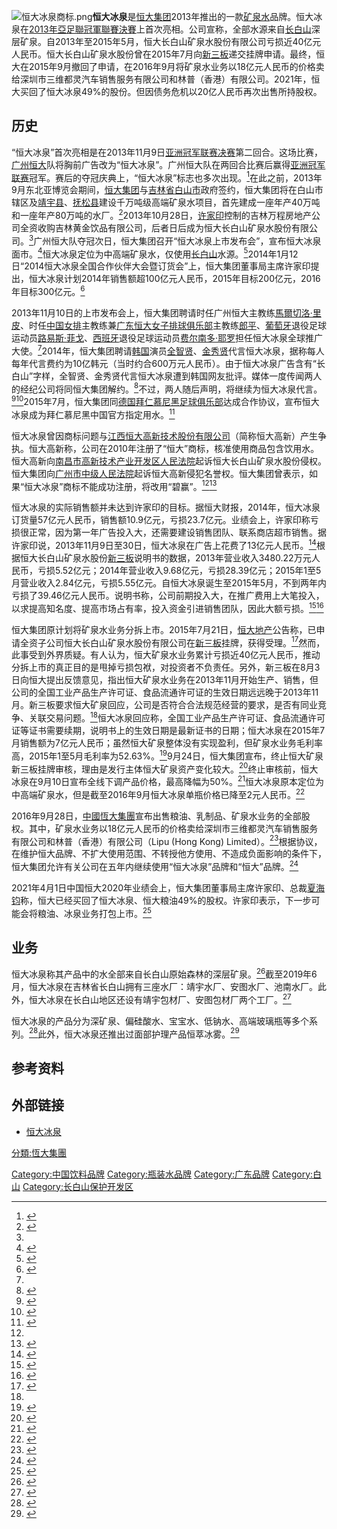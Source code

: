 {{noteTA
|1=zh-hans:路易斯·菲戈;zh-hk:路爾斯·費高;zh-tw:路易斯·菲戈;
|2=zh-hans:费尔南多·耶罗;zh-hk:費蘭度·希亞路;zh-tw:費爾南多·耶羅;
|3=zh-hans:马尔切洛·里皮;zh-hk:馬些路·納比;zh-tw:馬爾切羅·里皮;
|4=zh-hans:足球俱乐部;zh-hk:足球會;zh-tw:足球俱樂部;}}
[[File:恒大冰泉商标.png|thumb]]'''恒大冰泉'''是[[恒大集团|恒大集团]]2013年推出的一款[[矿泉水|矿泉水]]品牌。恒大冰泉在[[2013年亞足聯冠軍聯賽決賽|2013年亞足聯冠軍聯賽決賽]]上首次亮相。公司宣称，全部水源来自[[长白山|长白山]]深层矿泉。自2013年至2015年5月，恒大长白山矿泉水股份有限公司亏损近40亿元人民币。恒大长白山矿泉水股份曾在2015年7月向[[新三板|新三板]]递交挂牌申请。最终，恒大在2015年9月撤回了申请，在2016年9月将矿泉水业务以18亿元人民币的价格卖给深圳市三维都灵汽车销售服务有限公司和林普（香港）有限公司。2021年，恒大买回了恒大冰泉49%的股份。但因债务危机以20亿人民币再次出售所持股权。

== 历史 ==
“恒大冰泉”首次亮相是在2013年11月9日[[2013年亞足聯冠軍聯賽決賽|亚洲冠军联赛决赛]]第二回合。这场比赛，[[广州恒大|广州恒大]]队将胸前广告改为“恒大冰泉”。广州恒大队在两回合比赛后赢得[[亚洲冠军联赛|亚洲冠军联赛]]冠军。赛后的夺冠庆典上，“恒大冰泉”标志也多次出现。<ref>{{Cite news |url=http://sports.sina.com.cn/j/2013-11-14/01086883669.shtml |title=恒大携亚冠之威推出恒大冰泉 欲将矿泉水引入楼盘 |date=2013-11-14 |work=新文化报 |via=新浪体育 |accessdate=2020-10-04 |archive-date=2015-06-13 |archive-url=https://web.archive.org/web/20150613004850/http://sports.sina.com.cn/j/2013-11-14/01086883669.shtml |dead-url=no }}</ref>在此之前，2013年9月东北亚博览会期间，[[恒大集团|恒大集团]]与[[吉林省|吉林省]][[白山市|白山市]]政府签约，恒大集团将在白山市辖区及[[靖宇县|靖宇县]]、[[抚松县|抚松县]]建设千万吨级高端矿泉水项目，首先建成一座年产40万吨和一座年产80万吨的水厂。<ref>{{Cite news |url=https://www.yicai.com/news/3100482.html |title=恒大百亿投资 2个月跨界推出矿泉水 |date=2013-11-11 |work=第一财经日报 |accessdate=2020-10-04 |archive-date=2020-10-09 |archive-url=https://web.archive.org/web/20201009065352/https://www.yicai.com/news/3100482.html |dead-url=no }}</ref>2013年10月28日，[[许家印|许家印]]控制的吉林万程房地产公司全资收购吉林黄金饮品有限公司，后者日后成为恒大长白山矿泉水股份有限公司。<ref name="m.21jingji" />广州恒大队夺冠次日，恒大集团召开“恒大冰泉上市发布会”，宣布恒大冰泉面市。<ref name="chinanews">{{Cite news |url=http://www.chinanews.com/ty/2013/11-12/5493284.shtml |title=恒大借势亚冠“冰泉”面市 |date=2013-11-12 |work=中新网 |accessdate=2020-10-04 |archive-date=2020-10-07 |archive-url=https://web.archive.org/web/20201007081322/http://www.chinanews.com/ty/2013/11-12/5493284.shtml |dead-url=no }}</ref>恒大冰泉定位为中高端矿泉水，仅使用[[长白山|长白山]]水源。<ref>{{Cite news |url=http://www.bjnews.com.cn/health/2015/03/23/357452.html |title=三个“百分百”承诺恒大冰泉“真矿泉”席卷全国 |date=2015-03-23 |work=新京报 |accessdate=2020-10-04 |archive-date=2017-10-05 |archive-url=https://web.archive.org/web/20171005160002/http://www.bjnews.com.cn/health/2015/03/23/357452.html |dead-url=no }}</ref>2014年1月12日“2014恒大冰泉全国合作伙伴大会暨订货会”上，恒大集团董事局主席许家印提出，恒大冰泉计划2014年销售额超100亿元人民币，2015年目标200亿元，2016年目标300亿元。<ref>{{Cite news |url=http://newpaper.dahe.cn/hnsb/html/2014-01/15/content_1017838.htm?div=-1 |title=恒大冰泉签约57亿 许氏营销再创奇迹 |date=2014-01-15 |work=河南商报 |accessdate=2020-10-04 |archive-date=2020-10-09 |archive-url=https://web.archive.org/web/20201009065352/http://newpaper.dahe.cn/hnsb/html/2014-01/15/content_1017838.htm?div=-1 |dead-url=no }}</ref>

2013年11月10日的上市发布会上，恒大集团聘请时任广州恒大主教练[[馬爾切洛·里皮|馬爾切洛·里皮]]、时任[[中国女排|中国女排]]主教练兼[[广东恒大女子排球俱乐部|广东恒大女子排球俱乐部]]主教练[[郎平|郎平]]、[[葡萄牙|葡萄牙]]退役足球运动员[[路易斯·菲戈|路易斯·菲戈]]、[[西班牙|西班牙]]退役足球运动员[[费尔南多·耶罗|费尔南多·耶罗]]担任恒大冰泉全球推广大使。<ref name="chinanews" />2014年，恒大集团聘请[[韩国|韩国]]演员[[全智贤|全智贤]]、[[金秀賢_(男演員)|金秀贤]]代言恒大冰泉，据称每人每年代言费约为10亿韩元（当时约合600万元人民币）。由于恒大冰泉广告含有“长白山”字样，全智贤、金秀贤代言恒大冰泉遭到韩国网友批评。媒体一度传闻两人的经纪公司将同恒大集团解约。<ref>{{Cite news |url=http://www.ce.cn/cysc/sp//info/201406/24/t20140624_3030535.shtml |title=韩媒逼金秀贤全智贤放弃恒大矿泉水广告 |date=2014-06-24 |work=环球时报 |via=中国经济网 |accessdate=2020-10-04 |archive-date=2020-10-09 |archive-url=https://web.archive.org/web/20201009065352/http://www.ce.cn/cysc/sp//info/201406/24/t20140624_3030535.shtml |dead-url=no }}</ref>不过，两人随后声明，将继续为恒大冰泉代言。<ref>{{Cite news |url=https://world.huanqiu.com/article/9CaKrnJF8yL |title=全智贤方面表明正式立场:继续为恒大冰泉代言(图) |date=2014-06-27 |work=环球网 |accessdate=2020-10-04 |archive-date=2020-10-09 |archive-url=https://web.archive.org/web/20201009065400/https://world.huanqiu.com/article/9CaKrnJF8yL |dead-url=no }}</ref><ref>{{Cite news |url=https://www.yicai.com/news/3975696.html |title=金秀贤打破舆论 将继续代言恒大冰泉 |date=2014-06-25 |work=一财网 |accessdate=2020-10-04 |archive-date=2020-10-09 |archive-url=https://web.archive.org/web/20201009065359/https://www.yicai.com/news/3975696.html |dead-url=no }}</ref>2015年7月，恒大集团同[[德国|德国]][[拜仁慕尼黑足球俱乐部|拜仁慕尼黑足球俱乐部]]达成合作协议，宣布恒大冰泉成为拜仁慕尼黑中国官方指定用水。<ref>{{Cite news |url=https://sports.sina.cn/csl/hengda/2015-07-23/detail-ifxfikka1414973.d.html |title=恒大拜仁合作 恒大冰泉成拜仁中国官方指定用水 |date=2015-07-23 |work=新浪体育 |accessdate=2020-10-04 |archive-date=2020-10-09 |archive-url=https://web.archive.org/web/20201009065401/https://sports.sina.cn/csl/hengda/2015-07-23/detail-ifxfikka1414973.d.html |dead-url=no }}</ref>

恒大冰泉曾因商标问题与[[江西恒大高新技术股份有限公司|江西恒大高新技术股份有限公司]]（简称恒大高新）产生争执。恒大高新称，公司在2010年注册了“恒大”商标，核准使用商品包含饮用水。恒大高新向[[南昌市高新技术产业开发区人民法院|南昌市高新技术产业开发区人民法院]]起诉恒大长白山矿泉水股份侵权。恒大集团向[[广州市中级人民法院|广州市中级人民法院]]起诉恒大高新侵犯名誉权。恒大集团曾表示，如果“恒大冰泉”商标不能成功注册，将改用“碧赢”。<ref name="m.21jingji" /><ref>{{Cite news |url=http://jx.ifeng.com/industry/pp/detail_2014_12/03/3239525_0.shtml |title=恒大与江西恒大高新官司未了 恒大冰泉遭多方抢注 |date=2014-12-03 |work=每日经济新闻 |via=凤凰网 |accessdate=2020-10-04 |archive-date=2015-04-26 |archive-url=https://web.archive.org/web/20150426204636/http://jx.ifeng.com/industry/pp/detail_2014_12/03/3239525_0.shtml |dead-url=no }}</ref>

恒大冰泉的实际销售额并未达到许家印的目标。据恒大财报，2014年，恒大冰泉订货量57亿元人民币，销售额10.9亿元，亏损23.7亿元。业绩会上，许家印称亏损很正常，因为第一年广告投入大，还需要建设销售团队、联系商店超市销售。据许家印说，2013年11月9日至30日，恒大冰泉在广告上花费了13亿元人民币。<ref>{{Cite news |url=http://www.cb.com.cn/companies/2015_0402/1121973.html |title=恒大：不成功的多元化 |date=2015-04-02 |work=中国经营报 |accessdate=2020-10-04 |archive-date=2020-10-09 |archive-url=https://web.archive.org/web/20201009065409/http://www.cb.com.cn/companies/2015_0402/1121973.html |dead-url=no }}</ref>根据恒大长白山矿泉水股份[[新三板|新三板]]说明书的数据，2013年营业收入3480.22万元人民币，亏损5.52亿元；2014年营业收入9.68亿元，亏损28.39亿元；2015年1至5月营业收入2.84亿元，亏损5.55亿元。自恒大冰泉诞生至2015年5月，不到两年内亏损了39.46亿元人民币。说明书称，公司前期投入大，在推广费用上大笔投入，以求提高知名度、提高市场占有率，投入资金引进销售团队，因此大额亏损。<ref name="sectimes">{{Cite news |url=https://finance.sina.cn/stock/jdts/2016-09-29/detail-ifxwmamy9919113.d.html |title=恒大冰泉2年亏39亿被出售 但许加印进军的不止房地产 |date=2016-09-28 |work=证券时报 |via=新浪财经 |accessdate=2020-10-04 |archive-date=2020-10-09 |archive-url=https://web.archive.org/web/20201009065416/https://finance.sina.cn/stock/jdts/2016-09-29/detail-ifxwmamy9919113.d.html |dead-url=no }}</ref><ref>{{Cite news |url=http://finance.sina.com.cn/stock/hkstock/ggscyd/20150722/081422758178.shtml |title=恒大冰泉拆分或上市新三板 广告费两年烧逾14亿 |date=2015-07-22 |work=东方网 |via=新浪财经 |accessdate=2020-10-04 |archive-date=2020-10-09 |archive-url=https://web.archive.org/web/20201009065424/http://finance.sina.com.cn/stock/hkstock/ggscyd/20150722/081422758178.shtml |dead-url=no }}</ref>

恒大集团原计划将矿泉水业务分拆上市。2015年7月21日，[[恒大地产|恒大地产]]公告称，已申请全资子公司恒大长白山矿泉水股份有限公司在[[新三板|新三板]]挂牌，获得受理。<ref name="21jingji">{{Cite news |url=https://m.21jingji.com/article/20150721/herald/accb99fe77f057069423d9a8f2aa2d93.html |title=恒大矿泉拟新三板上市 |date=2015-07-21 |work=21财经 |accessdate=2020-10-04 |archive-date=2020-10-09 |archive-url=https://web.archive.org/web/20201009065435/https://m.21jingji.com/article/20150721/herald/accb99fe77f057069423d9a8f2aa2d93.html |dead-url=no }}</ref>然而，此事受到外界质疑。有人认为，恒大矿泉水业务累计亏损近40亿元人民币，推动分拆上市的真正目的是甩掉亏损包袱，对投资者不负责任。另外，新三板在8月3日向恒大提出反馈意见，指出恒大矿泉水业务在2013年11月开始生产、销售，但公司的全国工业产品生产许可证、食品流通许可证的生效日期远远晚于2013年11月。新三板要求恒大矿泉回应，公司是否符合合法规范经营的要求，是否有同业竞争、关联交易问题。<ref name="finance.china" />恒大冰泉回应称，全国工业产品生产许可证、食品流通许可证等证书需要续期，说明书上的生效日期是最新证书的日期；恒大冰泉在2015年7月销售额为7亿元人民币；虽然恒大矿泉整体没有实现盈利，但矿泉水业务毛利率高，2015年1至5月毛利率为52.63%。<ref name="m.21jingji">{{Cite news |url=http://m.21jingji.com/article/20150804/herald/da2eb41d6c3086593381d56ee00ea060.html |title=恒大冰泉回应质疑：7月销售超7亿元   |date=2015-08-04 |work=21世纪经济报道 |accessdate=2020-10-04 |archive-date=2020-10-09 |archive-url=https://web.archive.org/web/20201009065451/http://m.21jingji.com/article/20150804/herald/da2eb41d6c3086593381d56ee00ea060.html |dead-url=no }}</ref>9月24日，恒大集团宣布，终止恒大矿泉新三板挂牌审核，理由是发行主体恒大矿泉资产变化较大。<ref name="finance.china">{{Cite news |url=http://finance.china.com.cn/news/20150925/3361197.shtml |title=恒大矿泉挂牌新三板计划流产 或涉嫌“未婚先育” |date=2015-09-25 |work=中国网 |accessdate=2020-10-04 |archive-date=2020-10-09 |archive-url=https://web.archive.org/web/20201009065437/http://finance.china.com.cn/news/20150925/3361197.shtml |dead-url=no }}</ref>终止审核前，恒大冰泉在9月10日宣布全线下调产品价格，最高降幅为50%。<ref name="bjd">{{Cite news |url=http://www.ce.cn/cysc/sp/info/201509/11/t20150911_6454785.shtml |title=恒大冰泉降价冲刺新三板 最高降幅达50% |date=2015-09-11 |work=北京日报 |via=中国经济网 |accessdate=2020-10-04 |archive-date=2020-10-09 |archive-url=https://web.archive.org/web/20201009065437/http://www.ce.cn/cysc/sp/info/201509/11/t20150911_6454785.shtml |dead-url=no }}</ref>恒大冰泉原本定位为中高端矿泉水，但是截至2016年9月恒大冰泉单瓶价格已降至2元人民币。<ref>{{Cite news |url=https://finance.sina.cn/chanjing/gsxw/2016-09-29/detail-ifxwkzyh3808115.d.html |title=恒大水粮油业务卖给了自己人？三买方与恒大有交集 |date=2016-09-29 |work=澎湃新闻 |via=新浪财经 |accessdate=2020-10-04 |archive-date=2020-10-09 |archive-url=https://web.archive.org/web/20201009065439/https://finance.sina.cn/chanjing/gsxw/2016-09-29/detail-ifxwkzyh3808115.d.html |dead-url=no }}</ref>

2016年9月28日，[[中國恆大集團|中國恆大集團]]宣布出售粮油、乳制品、矿泉水业务的全部股权。其中，矿泉水业务以18亿元人民币的价格卖给深圳市三维都灵汽车销售服务有限公司和林普（香港）有限公司（Lipu (Hong Kong) Limited）。<ref>{{Cite news |url=https://finance.qq.com/a/20160928/030105.htm |title=恒大27亿资产究竟卖给了谁？比亚迪经销商买了冰泉 |date=2016-09-28 |work=腾讯财经 |accessdate=2020-10-04 |archive-date=2016-09-28 |archive-url=https://web.archive.org/web/20160928074836/http://finance.qq.com/a/20160928/030105.htm |dead-url=no }}</ref>根据协议，在维护恒大品牌、不扩大使用范围、不转授他方使用、不造成负面影响的条件下，恒大集团允许有关公司在五年内继续使用“恒大冰泉”品牌和“恒大”品牌。<ref name="finance.sina">{{Cite news |url=http://finance.sina.com.cn/stock/s/2016-09-28/doc-ifxwevmf2488119.shtml |title=恒大27亿出售非主营业务 比亚迪经销商接手“恒大冰泉” |date=2016-09-28 |work=中国证券网 |via=新浪财经 |accessdate=2020-10-04 |archive-date=2016-09-29 |archive-url=https://web.archive.org/web/20160929155119/http://finance.sina.com.cn/stock/s/2016-09-28/doc-ifxwevmf2488119.shtml |dead-url=no }}</ref>

2021年4月1日中国恒大2020年业绩会上，恒大集团董事局主席许家印、总裁[[夏海钧|夏海钧]]称，恒大已经买回了恒大冰泉、恒大粮油49%的股权。许家印表示，下一步可能会将粮油、冰泉业务打包上市。<ref>{{Cite news |url=https://www.bjnews.com.cn/detail/161724593915282.html |title=恒大冰泉49%股权重回恒大，计划与粮油等业务包装上市 |date=2021-04-01 |work=新京报 |accessdate=2021-04-01 |archive-date=2021-06-21 |archive-url=https://web.archive.org/web/20210621073828/https://www.bjnews.com.cn/detail/161724593915282.html }}</ref>

== 业务 ==
恒大冰泉称其产品中的水全部来自长白山原始森林的深层矿泉。<ref>{{Cite news |url=http://www.sznews.com/eating/content/2020-08/12/content_23444728.htm |title=为炎夏降温！干了这瓶来自长白山的深矿泉 |date=2020-08-12 |work=深圳新闻网 |accessdate=2020-10-04 |archive-date=2020-10-07 |archive-url=https://web.archive.org/web/20201007180953/http://www.sznews.com/eating/content/2020-08/12/content_23444728.htm |dead-url=no }}</ref>截至2019年6月，恒大冰泉在吉林省长白山拥有三座水厂：靖宇水厂、安图水厂、池南水厂。此外，恒大冰泉在长白山地区还设有靖宇包材厂、安图包材厂两个工厂。<ref>{{Cite news |url= http://changbaishan.gov.cn/zwdt/zwdt/201906/t20190605_136670.html |title=恒大冰泉池南水厂今日投产 持续布局长白山 |date=2019-06-05 |work=长白山管委会 |accessdate=2020-09-30}}</ref>

恒大冰泉的产品分为深矿泉、偏硅酸水、宝宝水、低钠水、高端玻璃瓶等多个系列。<ref name="jlrb">{{Cite news |url=https://m.sohu.com/a/320414288_265827 |title=恒大冰泉第三座水厂在池南区投产 |via=搜狐网 |date=2019-06-14 |work=吉林日报 |accessdate=2020-10-04 |archive-date=2020-10-09 |archive-url=https://web.archive.org/web/20201009065454/https://m.sohu.com/a/320414288_265827 |dead-url=no }}</ref>此外，恒大冰泉还推出过面部护理产品恒萃冰雾。<ref>{{Cite news |url=https://cj.sina.com.cn/articles/view/6192937794/17120bb4202000thk2 |title=恒大冰泉推出6款新品，其中一个是面部喷雾 |date=2019-03-18 |work=界面 |via=新浪财经 |accessdate=2020-10-04 |archive-date=2020-10-08 |archive-url=https://web.archive.org/web/20201008012738/https://cj.sina.com.cn/articles/view/6192937794/17120bb4202000thk2 |dead-url=no }}</ref>

== 参考资料 ==
{{Reflist|30em}}

== 外部链接 ==
* [http://www.evergrandespring.com/ 恒大冰泉] {{Wayback|url=http://www.evergrandespring.com/ |date=20201124031006 }}

{{恒大集团}}
[[Category:中国饮料品牌|Category:中国饮料品牌]]
[[Category:瓶装水品牌|Category:瓶装水品牌]]
[[Category:广东品牌|Category:广东品牌]]
[[分類:恆大集團|分類:恆大集團]]
[[Category:白山|Category:白山]]
[[Category:长白山保护开发区|Category:长白山保护开发区]]